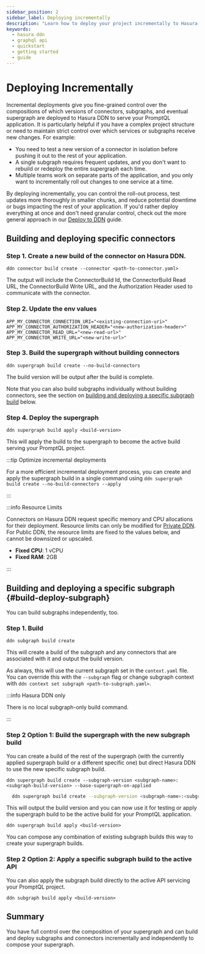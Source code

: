 ```yaml
---
sidebar_position: 2
sidebar_label: Deploying incrementally
description: "Learn how to deploy your project incrementally to Hasura DDN."
keywords:
  - hasura ddn
  - graphql api
  - quickstart
  - getting started
  - guide
---
```


# Deploying Incrementally

Incremental deployments give you fine-grained control over the compositions of which versions of connectors, subgraphs,
and eventual supergraph are deployed to Hasura DDN to serve your PromptQL application. It is particularly helpful if you
have a complex project structure or need to maintain strict control over which services or subgraphs receive new
changes. For example:

- You need to test a new version of a connector in isolation before pushing it out to the rest of your application.
- A single subgraph requires frequent updates, and you don't want to rebuild or redeploy the entire supergraph each
  time.
- Multiple teams work on separate parts of the application, and you only want to incrementally roll out changes to one
  service at a time.

By deploying incrementally, you can control the roll-out process, test updates more thoroughly in smaller chunks, and
reduce potential downtime or bugs impacting the rest of your application. If you'd rather deploy everything at once and
don't need granular control, check out the more general approach in our
[Deploy to DDN](/deployment/hasura-ddn/deploy-to-ddn.mdx) guide.

## Building and deploying specific connectors

### Step 1. Create a new build of the connector on Hasura DDN.

```ddn title="To build the connector and have it running on the Hasura DDN infrastructure you can run the following command:"
ddn connector build create --connector <path-to-connector.yaml>
```

The output will include the ConnectorBuild Id, the ConnectorBuild Read URL, the ConnectorBuild Write URL, and the
Authorization Header used to communicate with the connector.

### Step 2. Update the env values

```env title="Update the env values for the connector URLs and Authorization Header in the corresponding .env.cloud file:"
APP_MY_CONNECTOR_CONNECTION_URI="<existing-connection-uri>"
APP_MY_CONNECTOR_AUTHORIZATION_HEADER="<new-authorization-header>"
APP_MY_CONNECTOR_READ_URL="<new-read-url>"
APP_MY_CONNECTOR_WRITE_URL="<new-write-url>"
```

### Step 3. Build the supergraph without building connectors

```ddn
ddn supergraph build create --no-build-connectors
```

The build version will be output after the build is complete.

Note that you can also build subgraphs individually without building connectors, see the section on
[building and deploying a specific subgraph build](#build-deploy-subgraph) below.

### Step 4. Deploy the supergraph

```ddn
ddn supergraph build apply <build-version>
```

This will apply the build to the supergraph to become the active build serving your PromptQL project.

:::tip Optimize incremental deployments

For a more efficient incremental deployment process, you can create and apply the supergraph build in a single command
using `ddn supergraph build create --no-build-connectors --apply`

:::

:::info Resource Limits

Connectors on Hasura DDN request specific memory and CPU allocations for their deployment. Resource limits can only be
modified for [Private DDN](/private-ddn/connector-deployment-resources.mdx). For Public DDN, the resource limits are
fixed to the values below, and cannot be downsized or upscaled.

- **Fixed CPU**: 1 vCPU
- **Fixed RAM**: 2GB

:::

## Building and deploying a specific subgraph {#build-deploy-subgraph}

You can build subgraphs independently, too.

### Step 1. Build

```ddn
ddn subgraph build create
```

This will create a build of the subgraph and any connectors that are associated with it and output the build version.

As always, this will use the current subgraph set in the `context.yaml` file. You can override this with the
`--subgraph` flag or change subgraph context with `ddn context set subgraph <path-to-subgraph.yaml>`.

:::info Hasura DDN only

There is no local subgraph-only build command.

:::

### Step 2 Option 1: Build the supergraph with the new subgraph build

You can create a build of the rest of the supergraph (with the currently applied supergraph build or a different
specific one) but direct Hasura DDN to use the new specific subgraph build.

```ddn title="Build the supergraph with a specific subgraph build and the currenly applied supergraph build"
ddn supergraph build create --subgraph-version <subgraph-name>:<subgraph-build-version> --base-supergraph-on-applied
```

```bash title="Build the supergraph with multiple specific subgraph builds and a specific supergraph build"
  ddn supergraph build create --subgraph-version <subgraph-name>:<subgraph-build-version> --subgraph-version <subgraph-name>:<subgraph-build-version> --base-supergraph-version <supergraph-build-version>
```

This will output the build version and you can now use it for testing or apply the supergraph build to be the active
build for your PromptQL application.

```ddn
ddn supergraph build apply <build-version>
```

You can compose any combination of existing subgraph builds this way to create your supergraph builds.

### Step 2 Option 2: Apply a specific subgraph build to the active API

You can also apply the subgraph build directly to the active API servicing your PromptQL project.

```ddn
ddn subgraph build apply <build-version>
```

## Summary

You have full control over the composition of your supergraph and can build and deploy subgraphs and connectors
incrementally and independently to compose your supergraph.
